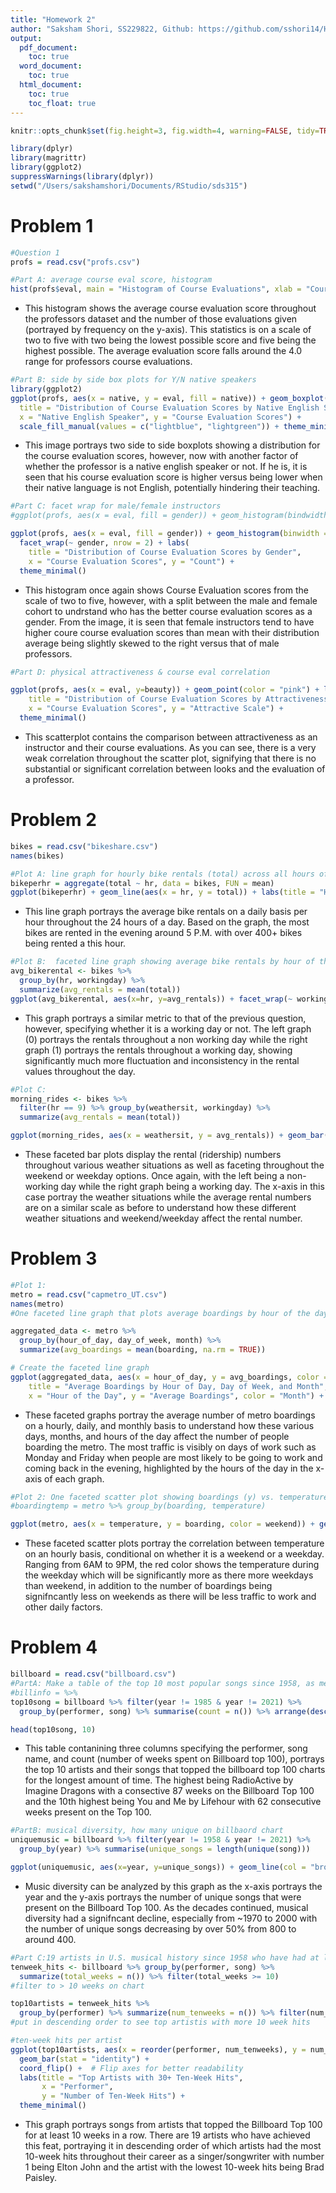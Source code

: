 ```yaml
---
title: "Homework 2"
author: "Saksham Shori, SS229822, Github: https://github.com/sshori14/HW2code-sds315"
output:
  pdf_document:
    toc: true
  word_document:
    toc: true
  html_document:
    toc: true
    toc_float: true
---
```


```r
knitr::opts_chunk$set(fig.height=3, fig.width=4, warning=FALSE, tidy=TRUE, tidy.opts=list(width.cutoff=60))
```

```r
library(dplyr)
library(magrittr)
library(ggplot2)
suppressWarnings(library(dplyr))
setwd("/Users/sakshamshori/Documents/RStudio/sds315")
```

# **__Problem 1__**

```r
#Question 1
profs = read.csv("profs.csv")

#Part A: average course eval score, histogram
hist(profs$eval, main = "Histogram of Course Evaluations", xlab = "Course Eval")
```

* This histogram shows the average course evaluation score throughout the professors dataset and the number of those evaluations given (portrayed by frequency on the y-axis). This statistics is on a scale of two to five with two being the lowest possible score and five being the highest possible. The average evaluation score falls around the 4.0 range for professors course evaluations. 


```r
#Part B: side by side box plots for Y/N native speakers
library(ggplot2)
ggplot(profs, aes(x = native, y = eval, fill = native)) + geom_boxplot() + labs(
  title = "Distribution of Course Evaluation Scores by Native English Speaker Status",
  x = "Native English Speaker", y = "Course Evaluation Scores") +
  scale_fill_manual(values = c("lightblue", "lightgreen")) + theme_minimal()
```

* This image portrays two side to side boxplots showing a distribution for the course evaluation scores, however, now with another factor of whether the professor is a native english speaker or not. If he is, it is seen that his course evaluation score is higher versus being lower when their native language is not English, potentially hindering their teaching. 


```r
#Part C: facet wrap for male/female instructors
#ggplot(profs, aes(x = eval, fill = gender)) + geom_histogram(bindwidth = 1) + facet_wrap(~prof)

ggplot(profs, aes(x = eval, fill = gender)) + geom_histogram(binwidth = 0.5) +
  facet_wrap(~ gender, nrow = 2) + labs(
    title = "Distribution of Course Evaluation Scores by Gender",
    x = "Course Evaluation Scores", y = "Count") +
  theme_minimal()
```

* This histogram once again shows Course Evaluation scores from the scale of two to five, however, with a split between the male and female cohort to undrstand who has the better course evaluation scores as a gender. From the image, it is seen that female instructors tend to have higher coure course evaluation scores than mean with their distribution average being slightly skewed to the right versus that of male professors. 

```r
#Part D: physical attractiveness & course eval correlation

ggplot(profs, aes(x = eval, y=beauty)) + geom_point(color = "pink") + labs(
    title = "Distribution of Course Evaluation Scores by Attractiveness",
    x = "Course Evaluation Scores", y = "Attractive Scale") +
  theme_minimal()

```

* This scatterplot contains the comparison between attractiveness as an instructor and their course evaluations. As you can see, there is a very weak correlation throughout the scatter plot, signifying that there is no substantial or significant correlation between looks and the evaluation of a professor. 

# **__Problem 2__**

```r
bikes = read.csv("bikeshare.csv")
names(bikes)

#Plot A: line graph for hourly bike rentals (total) across all hours of the day
bikeperhr = aggregate(total ~ hr, data = bikes, FUN = mean)
ggplot(bikeperhr) + geom_line(aes(x = hr, y = total)) + labs(title = "Hours Bike Rentals across full day (hrs)", x = "Hours", y = "Total Bike Rentals")
```

* This line graph portrays the average bike rentals on a daily basis per hour throughout the 24 hours of a day. Based on the graph, the most bikes are rented in the evening around 5 P.M. with over 400+ bikes being rented a this hour.

```r
#Plot B:  faceted line graph showing average bike rentals by hour of the day, faceted to whether it is a working day (workingday)
avg_bikerental <- bikes %>%
  group_by(hr, workingday) %>%
  summarize(avg_rentals = mean(total))
ggplot(avg_bikerental, aes(x=hr, y=avg_rentals)) + facet_wrap(~ workingday) + geom_point(color = "red") + geom_line(col="black") + labs(title = "Average Hourly Bike Rentals per Working Day", x="Hour", y="Average Rentals")
```
* This graph portrays a similar metric to that of the previous question, however, specifying whether it is a working day or not. The left graph (0) portrays the rentals throughout a non working day while the right graph (1) portrays the rentals throughout a working day, showing significantly much more fluctuation and inconsistency in the rental values throughout the day.

```r
#Plot C: 
morning_rides <- bikes %>%
  filter(hr == 9) %>% group_by(weathersit, workingday) %>%
  summarize(avg_rentals = mean(total))

ggplot(morning_rides, aes(x = weathersit, y = avg_rentals)) + geom_bar(stat = "identity", col="orange", fill="pink") + facet_wrap(~ workingday) + labs(title = "Average Rentals at 9 AM by Weather and Working Day", x = "Weather", y = "Average Rentals") + theme_minimal()

```

* These faceted bar plots display the rental (ridership) numbers throughout various weather situations as well as faceting throughout the weekend or weekday options. Once again, with the left being a non-working day while the right graph being a working day. The x-axis in this case portray the weather situations while the average rental numbers are on a similar scale as before to understand how these different weather situations and weekend/weekday affect the rental number. 

# **__Problem 3__**

```r
#Plot 1:
metro = read.csv("capmetro_UT.csv")
names(metro)
#One faceted line graph that plots average boardings by hour of the day, day of week, and month. You should facet by day of week. Each facet should include three lines of average boardings (y) by hour of the day (x), one line for each month and distinguished by color

aggregated_data <- metro %>%
  group_by(hour_of_day, day_of_week, month) %>%
  summarize(avg_boardings = mean(boarding, na.rm = TRUE))

# Create the faceted line graph
ggplot(aggregated_data, aes(x = hour_of_day, y = avg_boardings, color = month)) + geom_line(size = 1) + facet_wrap(~ day_of_week) + labs(
    title = "Average Boardings by Hour of Day, Day of Week, and Month",
    x = "Hour of the Day", y = "Average Boardings", color = "Month") + theme_minimal()
```

* These faceted graphs portray the average number of metro boardings on a hourly, daily, and monthly basis to understand how these various days, months, and hours of the day affect the number of people boarding the metro. The most traffic is visibly on days of work such as Monday and Friday when people are most likely to be going to work and coming back in the evening, highlighted by the hours of the day in the x-axis of each graph. 

```r
#Plot 2: One faceted scatter plot showing boardings (y) vs. temperature (x), faceted by hour of the day, and with points colored in according to whether it is a weekday or weekend.
#boardingtemp = metro %>% group_by(boarding, temperature)

ggplot(metro, aes(x = temperature, y = boarding, color = weekend)) + geom_point(size = 1) + facet_wrap(~ hour_of_day) + theme_minimal() + labs(title = "Boardings vs. Temp. per hour of the day", x = "Temperature (F)", y = "Boardings")
```

* These faceted scatter plots portray the correlation between temperature on an hourly basis, conditional on whether it is a weekend or a weekday. Ranging from 6AM to 9PM, the red color shows the temperature during the weekday which will be significantly more as there more weekdays than weekend, in addition to the number of boardings being signifncantly less on weekends as there will be less traffic to work and other daily factors. 

# **__Problem 4__**

```r
billboard = read.csv("billboard.csv")
#PartA: Make a table of the top 10 most popular songs since 1958, as measured by the total number of weeks that a song spent on the Billboard Top 100.
#billinfo = %>%
top10song = billboard %>% filter(year != 1985 & year != 2021) %>%
  group_by(performer, song) %>% summarise(count = n()) %>% arrange(desc(count))

head(top10song, 10)
```

* This table contanining three columns specifying the performer, song name, and count (number of weeks spent on Billboard top 100), portrays the top 10 artists and their songs that topped the billboard top 100 charts for the longest amount of time. The highest being RadioActive by Imagine Dragons with a consective 87 weeks on the Billboard Top 100 and the 10th highest being You and Me by Lifehour with 62 consecutive weeks present on the Top 100. 

```r
#PartB: musical diversity, how many unique on billbaord chart
uniquemusic = billboard %>% filter(year != 1958 & year != 2021) %>%  
  group_by(year) %>% summarise(unique_songs = length(unique(song)))

ggplot(uniquemusic, aes(x=year, y=unique_songs)) + geom_line(col = "brown") + labs(title = "4.B: Musical Diversity over Time", x = "Year", y = "Frequency")
```

* Music diversity can be analyzed by this graph as the x-axis portrays the year and the y-axis portrays the number of unique songs that were present on the Billboard Top 100. As the decades continued, musical diversity had a signifncant decline, especially from ~1970 to 2000 with the number of unique songs decreasing by over 50% from 800 to around 400. 

```r
#Part C:19 artists in U.S. musical history since 1958 who have had at least 30 songs that were “ten-week hits.”
tenweek_hits <- billboard %>% group_by(performer, song) %>%
  summarize(total_weeks = n()) %>% filter(total_weeks >= 10)
#filter to > 10 weeks on chart

top10artists = tenweek_hits %>%
  group_by(performer) %>% summarize(num_tenweeks = n()) %>% filter(num_tenweeks >= 30) %>% arrange(desc(num_tenweeks))
#put in descending order to see top artistis with more 10 week hits

#ten-week hits per artist
ggplot(top10artists, aes(x = reorder(performer, num_tenweeks), y = num_tenweeks)) +
  geom_bar(stat = "identity") +
  coord_flip() +  # Flip axes for better readability
  labs(title = "Top Artists with 30+ Ten-Week Hits",
       x = "Performer",
       y = "Number of Ten-Week Hits") +
  theme_minimal()

```

* This graph portrays songs from artists that topped the Billboard Top 100 for at least 10 weeks in a row. There are 19 artists who have achieved this feat, portraying it in descending order of which artists had the most 10-week hits throughout their career as a singer/songwriter with number 1 being Elton John and the artist with the lowest 10-week hits being Brad Paisley.  
